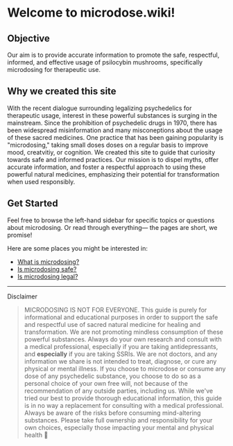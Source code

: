 
# Welcome to microdose.wiki!

## Objective

Our aim is to provide accurate information to promote the safe, respectful, informed, and effective usage of psilocybin mushrooms, specifically microdosing for therapeutic use.

## Why we created this site

With the recent dialogue surrounding legalizing psychedelics for therapeutic usage, interest in these powerful substances is surging in the mainstream. Since the prohibition of psychedelic drugs in 1970, there has been widespread misinformation and many misconeptions about the usage of these sacred medicines. One practice that has been gaining popularity is "microdosing," taking small doses doses on a regular basis to improve mood, creatvitiy, or cognition. We created this site to guide that curiosity towards safe and informed practices. Our mission is to dispel myths, offer accurate information, and foster a respectful approach to using these powerful natural medicines, emphasizing their potential for transformation when used responsibly.

## Get Started

Feel free to browse the left-hand sidebar for specific topics or questions about microdosing. Or read through everything— the pages are short, we promise!

Here are some places you might be interested in:

- [What is microdosing?](./microdosing.mdx)
- [Is microdosing safe?](./safety.mdx)
- [Is microdosing legal?](./legality.mdx)

---

<Callout type="warning">Disclaimer</Callout>

> MICRODOSING IS NOT FOR EVERYONE. This guide is purely for informational and educational purposes in order to support the safe and respectful use of sacred natural medicine for healing and transformation. We are not promoting mindless consumption of these powerful substances. Always do your own research and consult with a medical professional, especially if you are taking antidepressants, and **especially** if you are taking SSRIs. We are not doctors, and any information we share is not intended to treat, diagnose, or cure any physical or mental illness. If you choose to microdose or consume any dose of any psychedelic substance, you choose to do so as a personal choice of your own free will, not because of the recommendation of any outside parties, including us. While we've tried our best to provide thorough educational information, this guide is in no way a replacement for consulting with a medical professional. Always be aware of the risks before consuming mind-altering substances. Please take full ownership and responsibility for your own choices, especially those impacting your mental and physical health 💜
